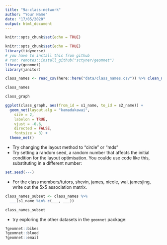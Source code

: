 ```yaml
---
title: "9a-class-network"
author: "Your Name"
date: "17/05/2020"
output: html_document
---
```


```r
knitr::opts_chunk$set(echo = TRUE)
```

```r
knitr::opts_chunk$set(echo = TRUE)
library(tidyverse)
# you have to install this from github
# run: remotes::install_github("sctyner/geomnet")
library(geomnet)
library(janitor)
```

```r
class_names <- read_csv(here::here("data/class_names.csv")) %>% clean_names()

class_names
```


```r
class_graph
```


```r
ggplot(class_graph, aes(from_id = s1_name, to_id = s2_name)) +
  geom_net(layout.alg = "kamadakawai",
    size = 2, 
    labelon = TRUE, 
    vjust = -0.6, 
    directed = FALSE, 
    fontsize = 3) +
  theme_net()
```


- Try changing the layout method to "circle" or "mds"
- Try setting a random seed, a random number that affects the initial condition for the layout optimisation. You coulde use code like this, substituting in a different number:

```r
set.seed(---)
```


- For the class members/tutors, shevin, james, nicole, wai, jamesjing, write out the 5x5 association matrix.

```r
class_names_subset <- class_names %>%
  ___(s1_name %in% c(___, ___))

class_names_subset
```


- try exploring the other datasets in the `geomnet` package:

```r
?geomnet::bikes
?geomnet::blood
?geomnet::email
```


